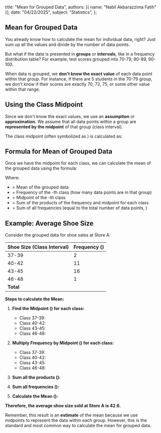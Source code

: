   title: "Mean for Grouped Data",
  authors: [{ name: "Nabil Akbarazzima Fatih" }],
  date: "04/22/2025",
  subject: "Statistics",
};

## Mean for Grouped Data

You already know how to calculate the mean for individual data, right? Just sum up all the values and divide by the number of data points.

<BlockMath math="\bar{x} = \frac{\sum x_i}{n}" />

But what if the data is presented in **groups** or **intervals**, like in a frequency distribution table? For example, test scores grouped into 70-79, 80-89, 90-100.

When data is grouped, we **don't know the exact value** of each data point within that group. For instance, if there are 5 students in the 70-79 group, we don't know if their scores are exactly 70, 72, 75, or some other value within that range.

## Using the Class Midpoint

Since we don't know the exact values, we use an **assumption** or **approximation**. We assume that all data points within a group are **represented by the midpoint** of that group (class interval).

The class midpoint (often symbolized as <InlineMath math="x_i" />) is calculated as:

<BlockMath math="x_i = \frac{\text{Lower Class Limit} + \text{Upper Class Limit}}{2}" />

## Formula for Mean of Grouped Data

Once we have the midpoint for each class, we can calculate the mean of the grouped data using the formula:

<BlockMath math="\bar{x} = \frac{\sum (f_i \times x_i)}{\sum f_i}" />

Where:

- <InlineMath math="\bar{x}" /> = Mean of the grouped data
- <InlineMath math="f_i" /> = Frequency of the <InlineMath math="i" />
  -th class (how many data points are in that group)
- <InlineMath math="x_i" /> = Midpoint of the <InlineMath math="i" />
  -th class
- <InlineMath math="\sum (f_i \times x_i)" /> = Sum of the products of the frequency
  and midpoint for each class
- <InlineMath math="\sum f_i" /> = Sum of all frequencies (equal to the total number
  of data points, <InlineMath math="n" />)

## Example: Average Shoe Size

Consider the grouped data for shoe sales at Store A:

| Shoe Size (Class Interval) | Frequency (<InlineMath math="f_i" />) |
| :------------------------- | :------------------------------------ |
| 37-39                      | 2                                     |
| 40-42                      | 11                                    |
| 43-45                      | 16                                    |
| 46-48                      | 1                                     |
| **Total**                  | **<InlineMath math="n=30" />**        |

**Steps to calculate the Mean:**

1.  **Find the Midpoint (<InlineMath math="x_i" />) for each class:**

    - Class 37-39: <InlineMath math="x_1 = (37+39)/2 = 38" />
    - Class 40-42: <InlineMath math="x_2 = (40+42)/2 = 41" />
    - Class 43-45: <InlineMath math="x_3 = (43+45)/2 = 44" />
    - Class 46-48: <InlineMath math="x_4 = (46+48)/2 = 47" />

2.  **Multiply Frequency by Midpoint (<InlineMath math="f_i \times x_i" />) for each class:**

    - Class 37-39: <InlineMath math="2 \times 38 = 76" />
    - Class 40-42: <InlineMath math="11 \times 41 = 451" />
    - Class 43-45: <InlineMath math="16 \times 44 = 704" />
    - Class 46-48: <InlineMath math="1 \times 47 = 47" />

3.  **Sum all the products (<InlineMath math="\sum (f_i \times x_i)" />):**

    <BlockMath math="\sum (f_i \times x_i) = 76 + 451 + 704 + 47 = 1278" />

4.  **Sum all frequencies (<InlineMath math="\sum f_i" />):**

    <BlockMath math="\sum f_i = 2 + 11 + 16 + 1 = 30" />

5.  **Calculate the Mean (<InlineMath math="\bar{x}" />):**
    <BlockMath math="\bar{x} = \frac{\sum (f_i \times x_i)}{\sum f_i} = \frac{1278}{30} = 42.6" />

**Therefore, the average shoe size sold at Store A is 42.6.**

Remember, this result is an **estimate** of the mean because we use midpoints to represent the data within each group. However, this is the standard and most common way to calculate the mean for grouped data.
